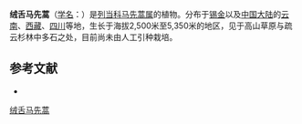 {{Speciesbox
| name = 绒舌马先蒿
| status = 
| status_system = 
| image =
| genus = Pedicularis
| species = lachnoglossa
| authority = Hook. f. Fl.
}}

'''绒舌马先蒿'''（[[学名|学名]]：{{lang|la|''Pedicularis lachnoglossa''}}）是[[列当科|列当科]][[马先蒿属|马先蒿属]]的植物。分布于[[锡金|锡金]]以及[[中国大陆|中国大陆]]的[[云南|云南]]、[[西藏|西藏]]、[[四川|四川]]等地，生长于海拔2,500米至5,350米的地区，见于高山草原与疏云杉林中多石之处，目前尚未由人工引种栽培。

== 参考文献 ==
<div class="references-small">
* {{cite web| url =http://www.bioinfo.cn/db05/KmzwSpecies.php?action=view&id=21285| title =绒舌马先蒿| work =《中国高等植物数据库全库》| publisher =中国科学院微生物研究所| author =昆明植物研究所| accessdate =2009-02-25| deadurl =yes| archiveurl =https://web.archive.org/web/20160305065059/http://www.bioinfo.cn/db05/KmzwSpecies.php?action=view&id=21285| archivedate =2016-03-05}}
</div>
{{Taxonbar|from=Q15231090}}

[[Category:马先蒿属|绒舌马先蒿]]


{{植物小作品}}
